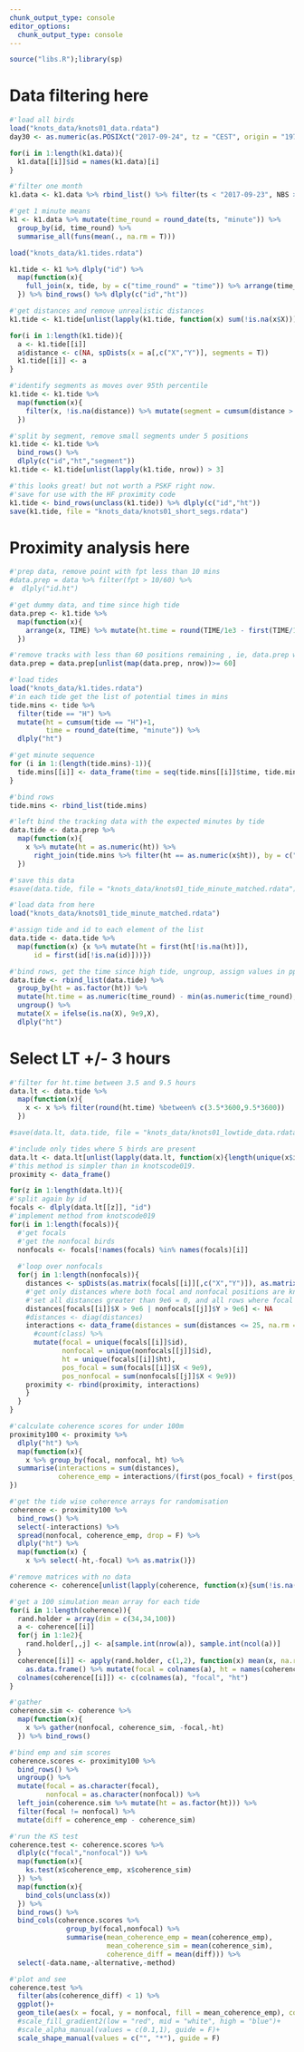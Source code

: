 ```yaml
---
chunk_output_type: console
editor_options: 
  chunk_output_type: console
---
```

```r
source("libs.R");library(sp)
```

# Data filtering here

```r
#'load all birds
load("knots_data/knots01_data.rdata")
day30 <- as.numeric(as.POSIXct("2017-09-24", tz = "CEST", origin = "1970-01-01"))

for(i in 1:length(k1.data)){
  k1.data[[i]]$id = names(k1.data)[i]
}

#'filter one month
k1.data <- k1.data %>% rbind_list() %>% filter(ts < "2017-09-23", NBS > 3)

#'get 1 minute means
k1 <- k1.data %>% mutate(time_round = round_date(ts, "minute")) %>% 
  group_by(id, time_round) %>% 
  summarise_all(funs(mean(., na.rm = T)))

load("knots_data/k1.tides.rdata")

k1.tide <- k1 %>% dlply("id") %>% 
  map(function(x){
    full_join(x, tide, by = c("time_round" = "time")) %>% arrange(time_round) %>% mutate(tide = ifelse(is.na(tide), "other", tide)) %>% mutate(ht = cumsum(tide == "H")+1)
  }) %>% bind_rows() %>% dlply(c("id","ht"))
```

```r
#'get distances and remove unrealistic distances
k1.tide <- k1.tide[unlist(lapply(k1.tide, function(x) sum(!is.na(x$X)))) > 3]

for(i in 1:length(k1.tide)){
  a <- k1.tide[[i]]
  a$distance <- c(NA, spDists(x = a[,c("X","Y")], segments = T))
  k1.tide[[i]] <- a
}

#'identify segments as moves over 95th percentile
k1.tide <- k1.tide %>% 
  map(function(x){
    filter(x, !is.na(distance)) %>% mutate(segment = cumsum(distance > 120))
  })

#'split by segment, remove small segments under 5 positions
k1.tide <- k1.tide %>% 
  bind_rows() %>% 
  dlply(c("id","ht","segment"))
k1.tide <- k1.tide[unlist(lapply(k1.tide, nrow)) > 3]
```

```r
#'this looks great! but not worth a PSKF right now.
#'save for use with the HF proximity code
k1.tide <- bind_rows(unclass(k1.tide)) %>% dlply(c("id","ht"))
save(k1.tide, file = "knots_data/knots01_short_segs.rdata")
```

# Proximity analysis here

```r
#'prep data, remove point with fpt less than 10 mins
#data.prep = data %>% filter(fpt > 10/60) %>% 
#  dlply("id.ht")

#'get dummy data, and time since high tide
data.prep <- k1.tide %>% 
  map(function(x){
    arrange(x, TIME) %>% mutate(ht.time = round(TIME/1e3 - first(TIME/1e3)))
  })

#'remove tracks with less than 60 positions remaining , ie, data.prep with less than 60 positions
data.prep = data.prep[unlist(map(data.prep, nrow))>= 60]
```

```r
#'load tides
load("knots_data/k1.tides.rdata")
#'in each tide get the list of potential times in mins
tide.mins <- tide %>%
  filter(tide == "H") %>% 
  mutate(ht = cumsum(tide == "H")+1,
         time = round_date(time, "minute")) %>% 
  dlply("ht")

#'get minute sequence
for (i in 1:(length(tide.mins)-1)){
  tide.mins[[i]] <- data_frame(time = seq(tide.mins[[i]]$time, tide.mins[[(i+1)]]$time, 60), ht = as.numeric(names(tide.mins)[i]))
}

#'bind rows
tide.mins <- rbind_list(tide.mins)
```

```r
#'left bind the tracking data with the expected minutes by tide
data.tide <- data.prep %>% 
  map(function(x){
    x %>% mutate(ht = as.numeric(ht)) %>%
      right_join(tide.mins %>% filter(ht == as.numeric(x$ht)), by = c("time_round"="time","ht"))
  })

#'save this data
#save(data.tide, file = "knots_data/knots01_tide_minute_matched.rdata")
```

```r
#'load data from here
load("knots_data/knots01_tide_minute_matched.rdata")
```


```r
#'assign tide and id to each element of the list
data.tide <- data.tide %>% 
  map(function(x) {x %>% mutate(ht = first(ht[!is.na(ht)]),
      id = first(id[!is.na(id)]))})
```

```r
#'bind rows, get the time since high tide, ungroup, assign values in pplace of NAs
data.tide <- rbind_list(data.tide) %>% 
  group_by(ht = as.factor(ht)) %>% 
  mutate(ht.time = as.numeric(time_round) - min(as.numeric(time_round), na.rm = T)) %>% 
  ungroup() %>% 
  mutate(X = ifelse(is.na(X), 9e9,X),                                                                     Y = ifelse(is.na(Y), 9e9,Y)) %>% 
  dlply("ht")
```

# Select LT +/- 3 hours

```r
#'filter for ht.time between 3.5 and 9.5 hours
data.lt <- data.tide %>% 
  map(function(x){
    x <- x %>% filter(round(ht.time) %between% c(3.5*3600,9.5*3600))
  })

#save(data.lt, data.tide, file = "knots_data/knots01_lowtide_data.rdata")
```

```r
#'include only tides where 5 birds are present
data.lt <- data.lt[unlist(lapply(data.lt, function(x){length(unique(x$id))})) > 2]
#'this method is simpler than in knotscode019.
proximity <- data_frame()

for(z in 1:length(data.lt)){
#'split again by id
focals <- dlply(data.lt[[z]], "id")  
#'implement method from knotscode019
for(i in 1:length(focals)){
  #'get focals
  #'get the nonfocal birds
  nonfocals <- focals[!names(focals) %in% names(focals)[i]]
  
  #'loop over nonfocals
  for(j in 1:length(nonfocals)){
    distances <- spDists(as.matrix(focals[[i]][,c("X","Y")]), as.matrix(nonfocals[[j]][,c("X","Y")]), diagonal = T)
    #'get only distances where both focal and nonfocal positions are known
    #'set all distances greater than 9e6 = 0, and all rows where focal pos and all cols where nonfocal pos are > 9e6
    distances[focals[[i]]$X > 9e6 | nonfocals[[j]]$Y > 9e6] <- NA
    #distances <- diag(distances)
    interactions <- data_frame(distances = sum(distances <= 25, na.rm = T)) %>%
      #count(class) %>% 
      mutate(focal = unique(focals[[i]]$id), 
             nonfocal = unique(nonfocals[[j]]$id), 
             ht = unique(focals[[i]]$ht), 
             pos_focal = sum(focals[[i]]$X < 9e9), 
             pos_nonfocal = sum(nonfocals[[j]]$X < 9e9))
    proximity <- rbind(proximity, interactions)
    }
  }
}
```

```r
#'calculate coherence scores for under 100m
proximity100 <- proximity %>%
  dlply("ht") %>% 
  map(function(x){
    x %>% group_by(focal, nonfocal, ht) %>% 
  summarise(interactions = sum(distances),
            coherence_emp = interactions/(first(pos_focal) + first(pos_nonfocal) - interactions))
})
```

```r
#'get the tide wise coherence arrays for randomisation
coherence <- proximity100 %>% 
  bind_rows() %>% 
  select(-interactions) %>% 
  spread(nonfocal, coherence_emp, drop = F) %>% 
  dlply("ht") %>% 
  map(function(x) {
    x %>% select(-ht,-focal) %>% as.matrix()})

#'remove matrices with no data
coherence <- coherence[unlist(lapply(coherence, function(x){sum(!is.na(x))})) != 0]

#'get a 100 simulation mean array for each tide
for(i in 1:length(coherence)){
  rand.holder = array(dim = c(34,34,100))
  a <- coherence[[i]]
  for(j in 1:1e2){
    rand.holder[,,j] <- a[sample.int(nrow(a)), sample.int(ncol(a))]
  }
  coherence[[i]] <- apply(rand.holder, c(1,2), function(x) mean(x, na.rm = T)) %>% 
    as.data.frame() %>% mutate(focal = colnames(a), ht = names(coherence)[i])
  colnames(coherence[[i]]) <- c(colnames(a), "focal", "ht")
}

#'gather
coherence.sim <- coherence %>% 
  map(function(x){
    x %>% gather(nonfocal, coherence_sim, -focal,-ht)
  }) %>% bind_rows()
```

```r
#'bind emp and sim scores
coherence.scores <- proximity100 %>% 
  bind_rows() %>% 
  ungroup() %>% 
  mutate(focal = as.character(focal),
         nonfocal = as.character(nonfocal)) %>% 
  left_join(coherence.sim %>% mutate(ht = as.factor(ht))) %>% 
  filter(focal != nonfocal) %>% 
  mutate(diff = coherence_emp - coherence_sim)
```

```r
#'run the KS test
coherence.test <- coherence.scores %>% 
  dlply(c("focal","nonfocal")) %>% 
  map(function(x){
    ks.test(x$coherence_emp, x$coherence_sim)
  }) %>% 
  map(function(x){
    bind_cols(unclass(x))
  }) %>% 
  bind_rows() %>% 
  bind_cols(coherence.scores %>% 
              group_by(focal,nonfocal) %>% 
              summarise(mean_coherence_emp = mean(coherence_emp),
                        mean_coherence_sim = mean(coherence_sim),
                        coherence_diff = mean(diff))) %>% 
  select(-data.name,-alternative,-method)
```

```r
#'plot and see
coherence.test %>% 
  filter(abs(coherence_diff) < 1) %>% 
  ggplot()+
  geom_tile(aes(x = focal, y = nonfocal, fill = mean_coherence_emp), col = "transparent", lwd = 0.2)+
  #scale_fill_gradient2(low = "red", mid = "white", high = "blue")+
  #scale_alpha_manual(values = c(0.1,1), guide = F)+
  scale_shape_manual(values = c("", "*"), guide = F)
```
